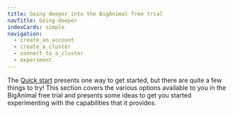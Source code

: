 ```yaml
---
title: Going deeper into the BigAnimal free trial
navTitle: Going deeper
indexCards: simple
navigation:
  - create_an_account
  - create_a_cluster
  - connect_to_a_cluster
  - experiment
---
```


The [Quick start](../quickstart) presents one way to get started, but there are quite a few things to try! This section covers the various options available to you in the BigAnimal free trial and presents some ideas to get you started experimenting with the capabilities that it provides.
